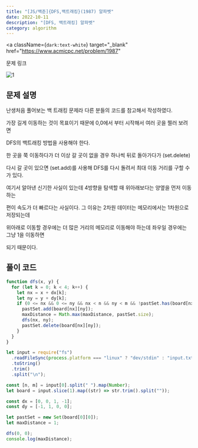 ---
title: "[JS/백준]{DFS,백트래킹}(1987) 알파벳"
date: 2022-10-11
description: "[DFS, 백트래킹] 알파벳"
category: algorithm
---

<a
  className={`dark:text-white`}
  target="_blank"
  href="https://www.acmicpc.net/problem/1987"
>
  문제 링크
</a>

![1](https://user-images.githubusercontent.com/75124028/195070888-fa813b6e-aed3-42f2-93a2-28bd491978c1.PNG)

<h2 className={`dark:text-white`}>문제 설명</h2>

난생처음 풀어보는 백 트래킹 문제라 다른 분들의 코드를 참고해서 작성하였다.

가장 길게 이동하는 것이 목표이기 때문에 0,0에서 부터 시작해서 여러 곳을 찔러 보려면

DFS의 백트래킹 방법을 사용해야 한다.

한 곳을 쭉 이동하다가 더 이상 갈 곳이 없을 경우 하나씩 뒤로 돌아가다가 (set.delete)

다시 갈 곳이 있으면 (set.add)를 사용해 DFS를 다시 돌려서 최대 이동 거리를 구할 수가 있다.

여기서 알아낸 신기한 사실이 있는데 4방향을 탐색할 때 위아래보다는 양옆을 먼저 이동하는

편이 속도가 더 빠르다는 사실이다. 그 이유는 2차원 데이터는 메모리에서는 1차원으로 저장되는데

위아래로 이동할 경우에는 더 많은 거리의 메모리로 이동해야 하는데 좌우일 경우에는 그냥 1을 이동하면

되기 때문이다.

<h2 className={`dark:text-white`}>풀이 코드</h2>

```js showLineNumbers
function dfs(x, y) {
  for (let k = 0; k < 4; k++) {
    let nx = x + dx[k];
    let ny = y + dy[k];
    if (0 <= nx && 0 <= ny && nx < n && ny < m && !pastSet.has(board[nx][ny])) {
      pastSet.add(board[nx][ny]);
      maxDistance = Math.max(maxDistance, pastSet.size);
      dfs(nx, ny);
      pastSet.delete(board[nx][ny]);
    }
  }
}

let input = require("fs")
  .readFileSync(process.platform === "linux" ? "dev/stdin" : "input.txt")
  .toString()
  .trim()
  .split("\n");

const [n, m] = input[0].split(" ").map(Number);
let board = input.slice(1).map((str) => str.trim().split(""));

const dx = [0, 0, 1, -1];
const dy = [-1, 1, 0, 0];

let pastSet = new Set(board[0][0]);
let maxDistance = 1;

dfs(0, 0);
console.log(maxDistance);
```
